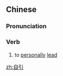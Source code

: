 ==Chinese==
{{zh-forms}}

===Pronunciation===
{{zh-pron
|m=zìyǐn
|cat=v
}}

===Verb===
{{zh-verb}}

# {{lb|zh|literary}} to [[personally]] [[lead]]

[[zh:自引]]